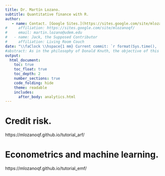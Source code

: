 ```yaml
---
title: Dr. Martín Lozano.
subtitle: Quantitative finance with R.
author:
   - name: Contact. [Google Sites.](https://sites.google.com/site/mlozanoqf/)
#     affiliation: https://sites.google.com/site/mlozanoqf/
#     email: martin.lozano@udem.edu
#   - name: Jack, the Supposed Contributor
#     affiliation: Living Room Couch
date: "\\faClock \\hspace{1 mm} Current commit: `r format(Sys.time(), '%d/%m/%Y, %H:%M:%S.')`"
#abstract: As in the philosophy of Donald Knuth, the objective of this document is to explain to human beings what we want a computer to do as literate programming. This is a work in progress and it is under revision.
output:
  html_document:
    toc: true
    toc_float: true
    toc_depth: 2
    number_sections: true
    code_folding: hide
    theme: readable
    includes:
      after_body: analytics.html
---
```


# Credit risk.

https://mlozanoqf.github.io/tutorial_arf/

# Econometrics and machine learning.

https://mlozanoqf.github.io/tutorial_emf/
